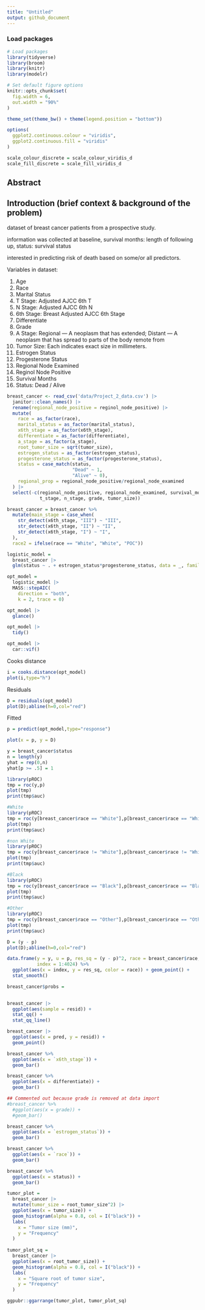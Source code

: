 ```yaml
---
title: "Untitled"
output: github_document
---
```

### Load packages
```r
# Load packages
library(tidyverse)
library(broom)
library(knitr)
library(modelr)

# Set default figure options
knitr::opts_chunk$set(
  fig.width = 6,
  out.width = "90%"
)

theme_set(theme_bw() + theme(legend.position = "bottom"))

options(
  ggplot2.continuous.colour = "viridis",
  ggplot2.continuous.fill = "viridis"
)

scale_colour_discrete = scale_colour_viridis_d
scale_fill_discrete = scale_fill_viridis_d
```


## Abstract



## Introduction (brief context & background of the problem)

dataset of breast cancer patients from a prospective study. 

information was collected at baseline, survival months: length of following up, status: survival status

interested in predicting risk of death based on some/or all predictors.

Variables in dataset:

1. Age
2. Race
3. Marital Status
4. T Stage: Adjusted AJCC 6th T
5. N Stage: Adjusted AJCC 6th N
6. 6th Stage: Breast Adjusted AJCC 6th Stage
7. Differentiate
8. Grade
9. A Stage: Regional — A neoplasm that has extended; Distant — A neoplasm that has spread to
parts of the body remote from
10. Tumor Size: Each indicates exact size in millimeters.
11. Estrogen Status
12. Progesterone Status
13. Regional Node Examined
14. Reginol Node Positive
15. Survival Months
16. Status: Dead / Alive



```r

breast_cancer <- read_csv('data/Project_2_data.csv') |> 
  janitor::clean_names() |> 
  rename(regional_node_positive = reginol_node_positive) |> 
  mutate(
    race = as_factor(race),
    marital_status = as_factor(marital_status),
    x6th_stage = as_factor(x6th_stage),
    differentiate = as_factor(differentiate),
    a_stage = as_factor(a_stage),
    root_tumor_size = sqrt(tumor_size),
    estrogen_status = as_factor(estrogen_status),
    progesterone_status = as_factor(progesterone_status),
    status = case_match(status,
                        "Dead" ~ 1,
                        "Alive" ~ 0),
    regional_prop = regional_node_positive/regional_node_examined
  ) |> 
  select(-c(regional_node_positive, regional_node_examined, survival_months,
            t_stage, n_stage, grade, tumor_size))
```


```r
breast_cancer = breast_cancer %>%
  mutate(main_stage = case_when(
    str_detect(x6th_stage, "III") ~ "III",
    str_detect(x6th_stage, "II") ~ "II",
    str_detect(x6th_stage, "I") ~ "I",
  ),
  race2 = ifelse(race == "White", "White", "POC"))
```



```r
logistic_model =
  breast_cancer |> 
  glm(status ~ . + estrogen_status*progesterone_status, data = _, family = binomial())
```

```r
opt_model =
  logistic_model |> 
  MASS::stepAIC(
    direction = "both",
    k = 2, trace = 0)
```

```r
opt_model |> 
  glance()

opt_model |> 
  tidy()

opt_model |> 
  car::vif()
```

Cooks distance 

```r
i = cooks.distance(opt_model)
plot(i,type="h")
```

Residuals 

```r
D = residuals(opt_model)
plot(D);abline(h=0,col="red")
```

Fitted

```r
p = predict(opt_model,type="response")

plot(x = p, y = D)
```


```r
y = breast_cancer$status
n = length(y)
yhat = rep(0,n)
yhat[p >= .5] = 1
```

```r
library(pROC)
tmp = roc(y,p)
plot(tmp)
print(tmp$auc)
```

```r
#White
library(pROC)
tmp = roc(y[breast_cancer$race == "White"],p[breast_cancer$race == "White"])
plot(tmp)
print(tmp$auc)
```

```r
#non White
library(pROC)
tmp = roc(y[breast_cancer$race != "White"],p[breast_cancer$race != "White"])
plot(tmp)
print(tmp$auc)
```

```r
#Black
library(pROC)
tmp = roc(y[breast_cancer$race == "Black"],p[breast_cancer$race == "Black"])
plot(tmp)
print(tmp$auc)
```

```r
#Other
library(pROC)
tmp = roc(y[breast_cancer$race == "Other"],p[breast_cancer$race == "Other"])
plot(tmp)
print(tmp$auc)
```


```r
D = (y - p)
plot(D);abline(h=0,col="red")
```

```r
data.frame(y = y, u = p, res_sq = (y - p)^2, race = breast_cancer$race,
           index = 1:4024) %>%
  ggplot(aes(x = index, y = res_sq, color = race)) + geom_point() +
  stat_smooth()
```




```r
breast_cancer$probs = 
  
```

```r
breast_cancer |> 
  ggplot(aes(sample = resid)) +
  stat_qq() +
  stat_qq_line()
```

```r
breast_cancer |> 
  ggplot(aes(x = pred, y = resid)) +
  geom_point()
```




```r
breast_cancer %>%
  ggplot(aes(x = `x6th_stage`)) +
  geom_bar()
```

```r
breast_cancer %>%
  ggplot(aes(x = differentiate)) +
  geom_bar()
```

```r
## Commented out because grade is removed at data import
#breast_cancer %>%
  #ggplot(aes(x = grade)) +
  #geom_bar()
```

```r
breast_cancer %>%
  ggplot(aes(x = `estrogen_status`)) +
  geom_bar()
```

```r
breast_cancer %>%
  ggplot(aes(x = `race`)) +
  geom_bar()
```

```r
breast_cancer %>%
  ggplot(aes(x = status)) +
  geom_bar()
```

```r
tumor_plot = 
  breast_cancer |> 
  mutate(tumor_size = root_tumor_size^2) |> 
  ggplot(aes(x = tumor_size)) + 
  geom_histogram(alpha = 0.8, col = I("black")) +
  labs(
    x = "Tumor size (mm)",
    y = "Frequency"
  )
  
tumor_plot_sq = 
  breast_cancer |> 
  ggplot(aes(x = root_tumor_size)) + 
  geom_histogram(alpha = 0.8, col = I("black")) +
  labs(
    x = "Square root of tumor size",
    y = "Frequency"
  )

ggpubr::ggarrange(tumor_plot, tumor_plot_sq)
```

